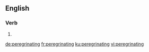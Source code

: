 ==English==

===Verb===
{{head|en|present participle}}

# {{present participle of|peregrinate|lang=en|nocat=1}}

[[de:peregrinating]]
[[fr:peregrinating]]
[[ku:peregrinating]]
[[vi:peregrinating]]